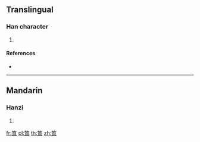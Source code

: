 {{character info/new}}
==Translingual==

===Han character===
{{Han char|rn=118|rad=竹|as=05|sn=11|four=|canj=HBM}}

# {{defn|Han|sort=竹05}}

====References====
* {{Han ref|kx=0880.090|dkj=25926|dj=1308.050|hdz=52954.070|uh=7B21|ud=31521}}

----

==Mandarin==

===Hanzi===
{{cmn-hanzi|pin=[[qiè]] ([[qie4]])|wg=ch'ieh<sup>4</sup>}}

# {{defn|lang=cmn|sort=竹05}}

[[fr:笡]]
[[pl:笡]]
[[th:笡]]
[[zh:笡]]
